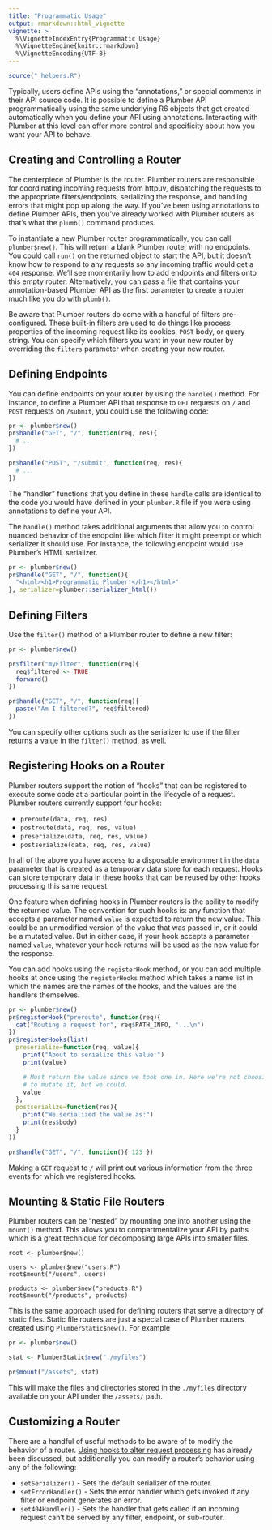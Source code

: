 ```yaml
---
title: "Programmatic Usage"
output: rmarkdown::html_vignette
vignette: >
  %\VignetteIndexEntry{Programmatic Usage}
  %\VignetteEngine{knitr::rmarkdown}
  %\VignetteEncoding{UTF-8}
---
```


```r
source("_helpers.R")
```

Typically, users define APIs using the "annotations," or special comments in their API source code. It is possible to define a Plumber API programmatically using the same underlying R6 objects that get created automatically when you define your API using annotations. Interacting with Plumber at this level can offer more control and specificity about how you want your API to behave.

## Creating and Controlling a Router

The centerpiece of Plumber is the router. Plumber routers are responsible for coordinating incoming requests from httpuv, dispatching the requests to the appropriate filters/endpoints, serializing the response, and handling errors that might pop up along the way. If you've been using annotations to define Plumber APIs, then you've already worked with Plumber routers  as that's what the `plumb()` command produces.

To instantiate a new Plumber router programmatically, you can call `plumber$new()`. This will return a blank Plumber router with no endpoints. You could call `run()` on the returned object to start the API, but it doesn't know how to respond to any requests so any incoming traffic would get a `404` response. We'll see momentarily how to add endpoints and filters onto this empty router. Alternatively, you can pass a file that contains your annotation-based Plumber API as the first parameter to create a router much like you do with `plumb()`.

Be aware that Plumber routers do come with a handful of filters pre-configured. These built-in filters are used to do things like process properties of the incoming request like its cookies, `POST` body, or query string. You can specify which filters you want in your new router by overriding the `filters` parameter when creating your new router.

## Defining Endpoints

You can define endpoints on your router by using the `handle()` method. For instance, to define a Plumber API that response to `GET` requests on `/` and `POST` requests on `/submit`, you could use the following code:

```r
pr <- plumber$new()
pr$handle("GET", "/", function(req, res){
  # ...
})

pr$handle("POST", "/submit", function(req, res){
  # ...
})
```

The "handler" functions that you define in these `handle` calls are identical to the code you would have defined in your `plumber.R` file if you were using annotations to define your API.

The `handle()` method takes additional arguments that allow you to control nuanced behavior of the endpoint like which filter it might preempt or which serializer it should use. For instance, the following endpoint would use Plumber's HTML serializer.

```r
pr <- plumber$new()
pr$handle("GET", "/", function(){
  "<html><h1>Programmatic Plumber!</h1></html>"
}, serializer=plumber::serializer_html())
```

## Defining Filters

Use the `filter()` method of a Plumber router to define a new filter:

```r
pr <- plumber$new()

pr$filter("myFilter", function(req){
  req$filtered <- TRUE
  forward()
})

pr$handle("GET", "/", function(req){
  paste("Am I filtered?", req$filtered)
})
```

You can specify other options such as the serializer to use if the filter returns a value in the `filter()` method, as well.

## Registering Hooks on a Router {#router-hooks}

Plumber routers support the notion of "hooks" that can be registered to execute some code at a particular point in the lifecycle of a request. Plumber routers currently support four hooks:

 - `preroute(data, req, res)`
 - `postroute(data, req, res, value)`
 - `preserialize(data, req, res, value)`
 - `postserialize(data, req, res, value)`

 In all of the above you have access to a disposable environment in the `data` parameter that is created as a temporary data store for each request. Hooks can store temporary data in these hooks that can be reused by other hooks processing this same request.

One feature when defining hooks in Plumber routers is the ability to modify the returned value. The convention for such hooks is: any function that accepts a parameter named `value` is expected to return the new value. This could be an unmodified version of the value that was passed in, or it could be a mutated value. But in either case, if your hook accepts a parameter named `value`, whatever your hook returns will be used as the new value for the response.

You can add hooks using the `registerHook` method, or you can add multiple hooks at once using the `registerHooks` method which takes a name list in which the names are the names of the hooks, and the values are the handlers themselves.

```r
pr <- plumber$new()
pr$registerHook("preroute", function(req){
  cat("Routing a request for", req$PATH_INFO, "...\n")
})
pr$registerHooks(list(
  preserialize=function(req, value){
    print("About to serialize this value:")
    print(value)

    # Must return the value since we took one in. Here we're not choosing
    # to mutate it, but we could.
    value
  },
  postserialize=function(res){
    print("We serialized the value as:")
    print(res$body)
  }
))

pr$handle("GET", "/", function(){ 123 })
```

Making a `GET` request to `/` will print out various information from the three events for which we registered hooks.

## Mounting & Static File Routers {#mount-static}

Plumber routers can be "nested" by mounting one into another using the `mount()` method. This allows you to compartmentalize your API by paths which is a great technique for decomposing large APIs into smaller files.

```
root <- plumber$new()

users <- plumber$new("users.R")
root$mount("/users", users)

products <- plumber$new("products.R")
root$mount("/products", products)
```

This is the same approach used for defining routers that serve a directory of static files. Static file routers are just a special case of Plumber routers created using `PlumberStatic$new()`. For example

```r
pr <- plumber$new()

stat <- PlumberStatic$new("./myfiles")

pr$mount("/assets", stat)
```

This will make the files and directories stored in the `./myfiles` directory available on your API under the `/assets/` path.

## Customizing a Router {#customize-router}

There are a handful of useful methods to be aware of to modify the behavior of a router. [Using hooks to alter request processing](#router-hooks) has already been discussed, but additionally you can modify a router's behavior using any of the following:

 - `setSerializer()` - Sets the default serializer of the router.
 - `setErrorHandler()` - Sets the error handler which gets invoked if any filter or endpoint generates an error.
 - `set404Handler()` - Sets the handler that gets called if an incoming request can't be served by any filter, endpoint, or sub-router.
